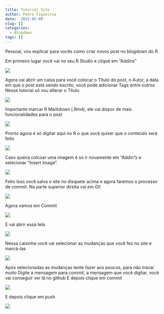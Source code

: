 ```yaml
---
title: Tutorial Site
author: Pedro Figueiroa
date: '2022-05-09'
slug: []
categories:
  - Blogdown
tags: []
---
```

Pessoal, vou explicar para vocês como criar novos post no blogdown do R.

Em primeiro lugar você vai no seu R Studio e clique em "Addins"

![](images/1.png)

Agora vai abrir um caixa para você colocar o Título do post, o Autor, a data em que o post está sendo escrito, você pode adicionar Tags entre outros
Nesse tutorial só vou alterar o Título 

![](images/3.png)

Importante marcar R Markdown (.Rmd), ele vai dispor de mais funcionalidades para o post

![](images/4.png)

Pronto agora é só digitar aqui no R o que você quiser que o conteúdo será feito

![](images/5.png)

Caso queira colcoar uma imagem é só ir novamente em "Addin"s e selecionar "Insert Image".

![](images/6.png)

Feito Isso você salva o site no disquete acima e agora faremos o processo de commit.
Na parte superior direita vai em Git

![](images/7.png)

Agora vamos em Commit

![](images/8.png)

E vai abrir essa tela

![](images/9.png)

Nessa caixinha você vai selecionar as mudanças que você fez no site e marcá-las 

![](images/10.png)

Após selecionadas as mudanças tente fazer aos poucos, para não travar muito
Digite a mensagem para commit, a mensagem que você digitar, você vai conseguir ver lá no github
E depois clique em commit

![](images/11.png)

E depois clique em push

![](images/12.png)